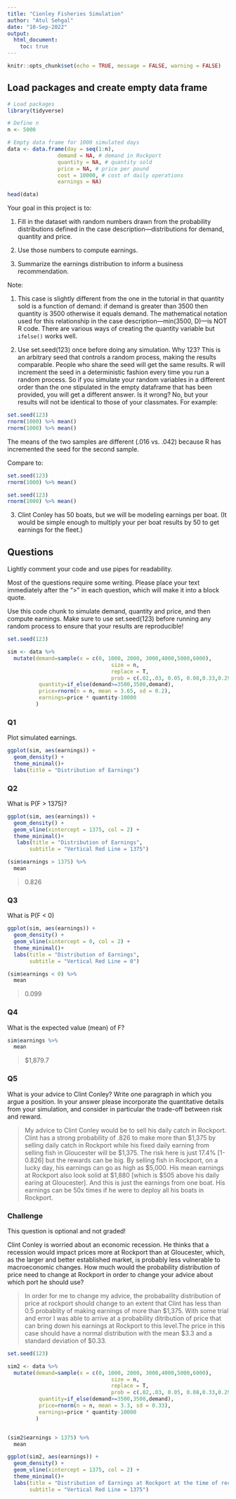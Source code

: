 ```yaml
---
title: "Cionley Fisheries Simulation"
author: "Atul Sehgal"
date: "10-Sep-2022"
output: 
  html_document:
    toc: true
---
```


```r
knitr::opts_chunk$set(echo = TRUE, message = FALSE, warning = FALSE)

```

<!-- Note:   -->

<!-- These instructions are commented out and will not display when you knit your RMarkdown document. -->

<!-- - Change the information in the yaml header above:  title, author, data. -->
<!-- - Make sure output is html_document. -->
<!-- - Once you are finished coding, **run each chunk individually to make sure there are no errors**.  (If necessary fix your code.) Once your code is error-free, click "knit" on the menu above. Your document should compile to HTML, provided that you have output set to "html_document." -->
<!-- - In the code chunk above ("setup") echo is set to TRUE.  This means that the code in your chunks will be displayed, along with the results, in your compiled document. -->

## Load packages and create empty data frame

```r
# Load packages
library(tidyverse) 

# Define n
n <- 5000

# Empty data frame for 1000 simulated days
data <- data.frame(day = seq(1:n),
                demand = NA, # demand in Rockport
                quantity = NA, # quantity sold
                price = NA, # price per pound
                cost = 10000, # cost of daily operations
                earnings = NA)

head(data)

```

Your goal in this project is to:

1. Fill in the dataset with random numbers drawn from the probability distributions defined in the case description---distributions for demand, quantity and price.

2. Use those numbers to compute earnings.

3. Summarize the earnings distribution to inform a business recommendation.

Note:  

1. This case is slightly different from the one in the tutorial in that quantity sold is a function of demand: if demand is greater than 3500 then quantity is 3500 otherwise it equals demand.  The mathematical notation used for this relationship in the case description---min(3500, D)---is NOT R code. There are various ways of creating the quantity variable but `ifelse()` works well.

2. Use set.seed(123) once before doing any simulation.  Why 123?  This is an arbitrary seed that controls a random process, making the results comparable.  People who share the seed will get the same results. R will increment the seed in a deterministic fashion every time you run a random process.  So if you simulate your random variables in a different order than the one stipulated in the empty dataframe that has been provided, you will get a different answer.  Is it wrong?  No, but your results will not be identical to those of your classmates.  For example:

```r
set.seed(123)
rnorm(1000) %>% mean()
rnorm(1000) %>% mean()

```

The means of the two samples are different (.016 vs. .042) because R has incremented the seed for the second sample. 

Compare to:

```r
set.seed(123)
rnorm(1000) %>% mean()

set.seed(123)
rnorm(1000) %>% mean()

```

3. Clint Conley has 50 boats, but we will be modeling earnings per boat.  (It would be simple enough to multiply your per boat results by 50 to get earnings for the fleet.)

## Questions

Lightly comment your code and use pipes for readability.

Most of the questions require some writing.  Please place your text immediately after the ">" in each question, which will make it into a block quote.

Use this code chunk to simulate demand, quantity and price, and then compute earnings. Make sure to use set.seed(123) before running any random process to ensure that your results are reproducible!

```r
set.seed(123)

sim <- data %>% 
  mutate(demand=sample(x = c(0, 1000, 2000, 3000,4000,5000,6000),
                                 size = n,
                                 replace = T,
                                 prob = c(.02,.03, 0.05, 0.08,0.33,0.29,0.2)),
          quantity=if_else(demand>=3500,3500,demand),
          price=rnorm(n = n, mean = 3.65, sd = 0.2),
          earnings=price * quantity-10000
         )

```

### Q1

Plot simulated earnings.

```r
ggplot(sim, aes(earnings)) +
  geom_density() +
  theme_minimal()+
  labs(title = "Distribution of Earnings")

```

### Q2

What is P(F > 1375)?

```r

ggplot(sim, aes(earnings)) +
  geom_density() +
  geom_vline(xintercept = 1375, col = 2) +
  theme_minimal()+
   labs(title = "Distribution of Earnings",
       subtitle = "Vertical Red Line = 1375")

(sim$earnings > 1375) %>%
  mean 

```

> 0.826

### Q3

What is P(F < 0)

```r

ggplot(sim, aes(earnings)) +
  geom_density() +
  geom_vline(xintercept = 0, col = 2) +
  theme_minimal()+
  labs(title = "Distribution of Earnings",
       subtitle = "Vertical Red Line = 0")

(sim$earnings < 0) %>%
  mean
```

> 0.099

### Q4

What is the expected value (mean) of F?

```r
sim$earnings %>%
  mean
```

> $1,879.7

### Q5

What is your advice to Clint Conley?  Write one paragraph in which you argue a position. In your answer please incorporate the quantitative details from your simulation, and consider in particular the trade-off between risk and reward.

> My advice to Clint Conley would be to sell his daily catch in Rockport. Clint has a strong probability of .826 to make more than $1,375 by selling daily catch in Rockport while his fixed daily earning from selling fish in Gloucester will be $1,375. The risk here is just 17.4% [1-0.826] but the rewards can be big. By selling fish in Rockport, on a lucky day, his earnings can go as high as $5,000. His mean earnings at Rockport also look solid at $1,880 [which is $505 above his daily earing at Gloucester].
And this is just the earnings from one boat. His earnings can be 50x times if he were to deploy all his boats in Rockport.

### Challenge

This question is optional and not graded!

Clint Conley is worried about an economic recession.  He thinks that a recession would impact prices more at Rockport than at Gloucester, which, as the larger and better established market, is probably less vulnerable to macroeconomic changes.  How much would the probability distribution of price need to change at Rockport in order to change your advice about which port he should use?

> In order for me to change my advice, the probabaility distribution of price at rockport should change to an extent that Clint has less than 0.5 probablity of making earnings of more than $1,375. With some trial and error I was able to arrive at a probability ditribution of price that can bring down his earnings at Rockport to this level.The price in this case should have a normal distribution with the mean $3.3 and a standard deviation of $0.33. 

```r
set.seed(123)

sim2 <- data %>% 
  mutate(demand=sample(x = c(0, 1000, 2000, 3000,4000,5000,6000),
                                 size = n,
                                 replace = T,
                                 prob = c(.02,.03, 0.05, 0.08,0.33,0.29,0.2)),
          quantity=if_else(demand>=3500,3500,demand),
          price=rnorm(n = n, mean = 3.3, sd = 0.33),
          earnings=price * quantity-10000
         )


(sim2$earnings > 1375) %>%
  mean 

ggplot(sim2, aes(earnings)) +
  geom_density() +
  geom_vline(xintercept = 1375, col = 2) +
  theme_minimal()+
  labs(title = "Distribution of Earnings at Rockport at the time of recession",
       subtitle = "Vertical Red Line = 1375")

```

